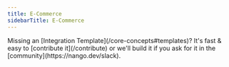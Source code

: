 ```yaml
---
title: E-Commerce
sidebarTitle: E-Commerce
---
```


<Tip>
    Missing an [Integration Template](/core-concepts#templates)? It's fast & easy to [contribute it](/contribute) or we'll build it if you ask for it in the
    [community](https://nango.dev/slack).
</Tip>

<CardGroup cols={4}>
    <Card title="Amazon" href="/integrations/all/amazon" color="#68a063" />
    <Card title="Shopify" href="/integrations/all/shopify" color="#68a063" />
</CardGroup>
